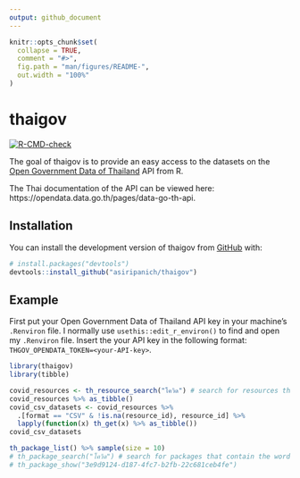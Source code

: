 ```yaml
---
output: github_document
---
```


<!-- README.md is generated from README.Rmd. Please edit that file -->

```r
knitr::opts_chunk$set(
  collapse = TRUE,
  comment = "#>",
  fig.path = "man/figures/README-",
  out.width = "100%"
)
```

# thaigov

<!-- badges: start -->
[![R-CMD-check](https://github.com/asiripanich/thaigov/workflows/R-CMD-check/badge.svg)](https://github.com/asiripanich/thaigov/actions)
<!-- badges: end -->

The goal of thaigov is to provide an easy access to the datasets on the [Open Government Data of Thailand](https://data.go.th/) API from R.

The Thai documentation of the API can be viewed here: https://opendata.data.go.th/pages/data-go-th-api.

## Installation

You can install the development version of thaigov from [GitHub](https://github.com/) with:

``` r
# install.packages("devtools")
devtools::install_github("asiripanich/thaigov")
```

## Example

First put your Open Government Data of Thailand API key in your machine's `.Renviron` file. 
I normally use `usethis::edit_r_environ()` to find and open my `.Renviron` file.
Insert the your API key in the following format: `THGOV_OPENDATA_TOKEN=<your-API-key>`.

```r
library(thaigov)
library(tibble)

covid_resources <- th_resource_search("โควิด") # search for resources that contain the word "COVID" in Thai in their description.
covid_resources %>% as_tibble()
covid_csv_datasets <- covid_resources %>%
  .[format == "CSV" & !is.na(resource_id), resource_id] %>%
  lapply(function(x) th_get(x) %>% as_tibble())
covid_csv_datasets

th_package_list() %>% sample(size = 10)
# th_package_search("โควิด") # search for packages that contain the word "COVID" in Thai.
# ​th_package_show("3e9d9124-d187-4fc7-b2fb-22c681ceb4fe")
```

